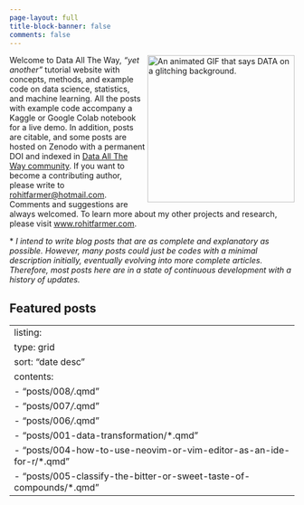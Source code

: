 ```yaml
---
page-layout: full
title-block-banner: false
comments: false
---
```


<p>

<a href="https://giphy.com/gifs/animation-ryan-seslow-3osxYc2axjCJNsCXyE"><img src="https://media.giphy.com/media/3osxYc2axjCJNsCXyE/giphy.gif" alt="An animated GIF that says DATA on a glitching background." align="right" width="260"/></a>

Welcome to Data All The Way, *"yet another"* tutorial website with concepts, methods, and example code on data science, statistics, and machine learning. All the posts with example code accompany a Kaggle or Google Colab notebook for a live demo. In addition, posts are citable, and some posts are hosted on Zenodo with a permanent DOI and indexed in [Data All The Way community](https://zenodo.org/communities/data-all-the-way/). If you want to become a contributing author, please write to [rohitfarmer\@hotmail.com](mailto:rohitfarmer@hotmail.com). Comments and suggestions are always welcomed. To learn more about my other projects and research, please visit [www.rohitfarmer.com](www.rohitfarmer.com).

\* *I intend to write blog posts that are as complete and explanatory as possible. However, many posts could just be codes with a minimal description initially, eventually evolving into more complete articles. Therefore, most posts here are in a state of continuous development with a history of updates.*

</p>

## Featured posts

---
listing:
  type: grid
  sort: "date desc"
  contents:
    - "posts/008*/*.qmd"
    - "posts/007*/*.qmd"
    - "posts/006*/*.qmd"
    - "posts/001-data-transformation/*.qmd"
    - "posts/004-how-to-use-neovim-or-vim-editor-as-an-ide-for-r/*.qmd"
    - "posts/005-classify-the-bitter-or-sweet-taste-of-compounds/*.qmd"
---
